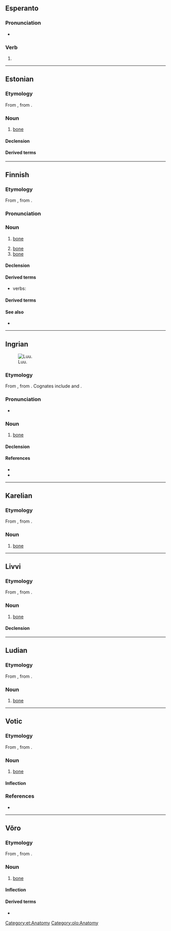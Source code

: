 {{also|lưu}}
==Esperanto==

===Pronunciation===
* {{IPA|eo|/ˈluu/}}

===Verb===
{{eo-head}}

# {{eo-form of|lu|u}}

----

==Estonian==

===Etymology===
From {{inh|et|fiu-fin-pro|*luu}}, from {{der|et|urj-pro|*luwe}}.

===Noun===
{{et-noun|luu|luud}}

# {{lb|et|skeleton}} [[bone]]

====Declension====
{{et-decl-idee|luu}}

====Derived terms====
{{der4|et
|alalõualuu
|keeleluu
|kiilluu
|kiiruluu
|kuklaluu
|küünarluu
|ninaluu
|oimuluu
|otsmikuluu
|pealuu
|peeniseluu
|pindluu
|pisaraluu
|põhiluu
|sahkluu
|sarnaluu
|suulaeluu
|sõelluu
|ülalõualuu}}

[[Category:et:Anatomy]]

----

==Finnish==

===Etymology===
From {{inh|fi|fiu-fin-pro|*luu}}, from {{inh|fi|urj-pro|*luwe}}.

===Pronunciation===
{{fi-p}}

===Noun===
{{fi-noun}}

# {{lb|fi|skeleton}} [[bone]]
# [[bone]] {{gloss|material}}
# [[bone]] {{gloss|part of a corset}}

====Declension====
{{fi-decl-maa|luu|a}}

====Derived terms====
{{der4|fi|title=adjectives|luinen|luiseva|luumainen|luuton}}
* verbs: {{l|fi|luutua}}

====Derived terms====
{{der4|fi
|alaleukaluu
|arpaluu
|hammasluu
|hankaluu
|häntäluu
|häpyluu
|istuinluu
|jalkapöydänluu
|jänneluu
|kalanluu
|kantaluu
|kehräluu
|kehräsluu
|kieliluu
|kilpikonnanluu
|kirsikanluu
|kuuloluu
|kuutioluu
|kylkiluu
|kyynärluu
|kämmenluu
|lapaluu
|leukaluu
|lonkkaluu
|luujauho
|luukala
|luukalvo
|luukampa
|luukasvain
|luukato
|luukeitto
|luukudos
|luukyhmy
|luumarja
|luumätä
|luunappi
|luunaula
|luunkova
|luunmurtuma
|luunsiirto
|luunsiirtoleikkaus
|luunsiru
|luupiikki
|luuposliini
|luupää
|luurakenne
|luuranko
|luusolu
|luusolukko
|luusyöpä
|luutua
|luutuma
|luutuneisuus
|luuvalo
|luuviitonen
|luuvitonen
|luuviulu
|luuydin
|luuytimensiirto
|mursunluu
|nenäluu
|nilkkaluu
|norsunluu
|ohimoluu
|olkaluu
|otsaluu
|pankkaluu
|pohjeluu
|poronluu
|poskiluu
|puruluu
|päälaenluu
|pääluu
|ranneluu
|reisiluu
|ristiluu
|seulaluu
|siitinluu
|solisluu
|sormiluu
|suoliluu
|suulaenluu
|sääriluu
|takaraivonluu
|telaluu
|toivomusluu
|umpiluu
|vaajaluu
|vaivaisenluu
|varpaanluu
|varvasluu
|vasaraluu
|veneluu
|välileuanluu
|värttinäluu
|ydinluu
|yläleukaluu
}}

====See also====
* {{l|fi|ruoto}}

----

==Ingrian==
[[Image:Dusaniv (16).jpg|thumb|upright|Luu.]]

===Etymology===
From {{inh|izh|fiu-fin-pro|*luu}}, from {{inh|izh|urj-pro|*luwe}}. Cognates include {{cog|fi|luu}} and {{cog|et|luu}}.

===Pronunciation===
* {{IPA|izh|/ˈluː/}}

===Noun===
{{izh-noun|luun|luuta}}

# [[bone]]

====Declension====
{{izh-decl|luu|luun|luuta|luuhu|luuz|luust|luulle|luul|luult|luuks|luun|luut|luijjen|luita|luihe|luiz|luist|luille|luil|luilt|luiks|luin}}

====References====
* {{R:izh:Nirvi:1971|page=281}}
* {{R:izh:Chernyavskij:2005|page=124}}

{{C|izh|Body parts|Skeleton}}

----

==Karelian==

===Etymology===
From {{inh|krl|fiu-fin-pro|*luu}}, from {{der|krl|urj-pro|*luwe}}.

===Noun===
{{head|krl|noun}}

# [[bone]]

----

==Livvi==

===Etymology===
From {{inh|olo|fiu-fin-pro|*luu}}, from {{der|olo|urj-pro|*luwe}}.

===Noun===
{{olo-noun|luun|luudu}}

# [[bone]]

====Declension====
{{krl-decl|title=luu|luu|luun|luudu|luun|luus|luuspäi|luuh|luul|luulpäi|luule|luunnu|luukse|–|luuttah|luunke|luuči
|luut|luuloin|luuloi|luut|luulois|luuloispäi|luuloih|luuloil|luuloilpäi|luuloile|luuloinnu|luuloikse|luuloin|luuloittah|luuloinke|luuloiči}}

[[Category:olo:Anatomy]]

----

==Ludian==

===Etymology===
From {{inh|lud|fiu-fin-pro|*luu}}, from {{der|lud|urj-pro|*luwe}}.

===Noun===
{{head|lud|noun}}

# [[bone]]

----

==Votic==

===Etymology===
From {{inh|vot|fiu-fin-pro|*luu}}, from {{der|vot|urj-pro|*luwe}}.

===Noun===
{{vot-noun|luu|luut}}

# [[bone]]

====Inflection====
{{vot-decl|luu|luu|luut|luhõõ|luuz|luuss|luulõ|luull|luult|luussi|luuna|luuka|luussa|luud|luďďe|luit|luise|luiz|luiss|luilõ|luill|luilt|luissi|luina|luika|luissa}}

===References===
* {{R:vot:VKS}}

{{topics|vot|Body}}

----

==Võro==

===Etymology===
From {{inh|vro|fiu-fin-pro|*luu}}, from {{der|vro|urj-pro|*luwe}}.

===Noun===
{{vro-noun|luu|luud}}

# [[bone]]

====Inflection====
{{vro-decl-stems|a|luu|luu|luud|luuhõ|ill_sg2=luuhtõ|luiõ|luid|luihõ|ill_pl2=luihtõ|lui}}

====Derived terms====
* {{l|vro|elevandiluu}}

{{topics|vro|Body}}